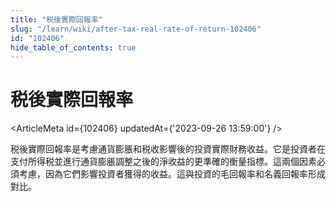 ```yaml
---
title: "税後實際回報率"
slug: "/learn/wiki/after-tax-real-rate-of-return-102406"
id: "102406"
hide_table_of_contents: true
---
```



# 税後實際回報率

<ArticleMeta id={102406} updatedAt={'2023-09-26 13:59:00'} />
<div className='border-solid border-b border-t-0 my-4 border-[var(--ifm-color-gray-300)]' />

税後實際回報率是考慮通貨膨脹和税收影響後的投資實際財務收益。它是投資者在支付所得税並進行通貨膨脹調整之後的淨收益的更準確的衡量指標。這兩個因素必須考慮，因為它們影響投資者獲得的收益。這與投資的毛回報率和名義回報率形成對比。
